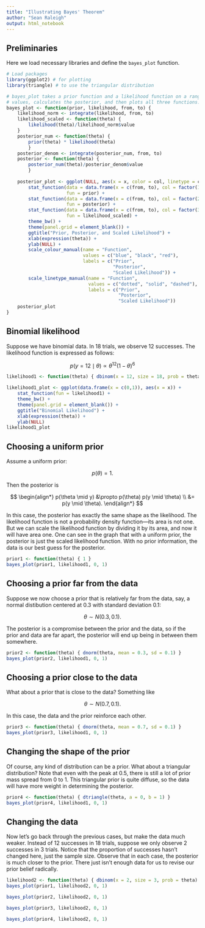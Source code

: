 ```yaml
---
title: "Illustrating Bayes' Theorem"
author: "Sean Raleigh"
output: html_notebook
---
```



## Preliminaries

Here we load necessary libraries and define the `bayes_plot` function.

```r
# Load packages
library(ggplot2) # for plotting
library(triangle) # to use the triangular distribution

# bayes_plot takes a prior function and a likelihood function on a range of 
# values, calculates the posterior, and then plots all three functions.
bayes_plot <- function(prior, likelihood, from, to) {
    likelihood_norm <- integrate(likelihood, from, to)
    likelihood_scaled <- function(theta) {
        likelihood(theta)/likelihood_norm$value
    }
    posterior_num <- function(theta) {
        prior(theta) * likelihood(theta)
        }
    posterior_denom <- integrate(posterior_num, from, to)
    posterior <- function(theta) {
        posterior_num(theta)/posterior_denom$value
        }
    
    posterior_plot <- ggplot(NULL, aes(x = x, color = col, linetype = col)) +
        stat_function(data = data.frame(x = c(from, to), col = factor(1)),
                      fun = prior) +
        stat_function(data = data.frame(x = c(from, to), col = factor(2)),
                      fun = posterior) +
        stat_function(data = data.frame(x = c(from, to), col = factor(3)),
                      fun = likelihood_scaled) +
        theme_bw() +
        theme(panel.grid = element_blank()) +
        ggtitle("Prior, Posterior, and Scaled Likelihood") +
        xlab(expression(theta)) +
        ylab(NULL) +
        scale_colour_manual(name = "Function",
                            values = c("blue", "black", "red"),
                            labels = c("Prior",
                                       "Posterior",
                                       "Scaled Likelihood")) +
        scale_linetype_manual(name = "Function",
                              values = c("dotted", "solid", "dashed"),
                              labels = c("Prior",
                                         "Posterior",
                                         "Scaled Likelihood"))
    posterior_plot
}
```


## Binomial likelihood

Suppose we have binomial data. In 18 trials, we observe 12 successes. The likelihood function is expressed as follows:

$$ p(y = 12 \mid \theta) \propto \theta^{12} (1 - \theta)^{6} $$


```r
likelihood1 <- function(theta) { dbinom(x = 12, size = 18, prob = theta) }

likelihood1_plot <- ggplot(data.frame(x = c(0,1)), aes(x = x)) +
    stat_function(fun = likelihood1) +
    theme_bw() +
    theme(panel.grid = element_blank()) +
    ggtitle("Binomial Likelihood") +
    xlab(expression(theta)) +
    ylab(NULL)
likelihood1_plot
```


## Choosing a uniform prior

Assume a uniform prior:

$$p(\theta) = 1.$$

Then the posterior is

<!-- If knitting to HTML, the following align environment needs to
be surrounded with double dollar signs.
If knitting to PDF, then remove the dollar signs. -->

$$
\begin{align*}
    p(\theta \mid y)
        &\propto    p(\theta) p(y \mid \theta)  \\
        &=          p(y \mid \theta).
\end{align*}
$$

In this case, the posterior has exactly the same shape as the likelihood. The likelihood function is not a probability density function---its area is not one. But we can scale the likelihood function by dividing it by its area, and now it will have area one. One can see in the graph that with a uniform prior, the posterior is just the scaled likelihood function. With no prior information, the data is our best guess for the posterior.

```r
prior1 <- function(theta) { 1 }
bayes_plot(prior1, likelihood1, 0, 1)
```


## Choosing a prior far from the data

Suppose we now choose a prior that is relatively far from the data, say, a normal distibution centered at 0.3 with standard deviation 0.1:

$$\theta \sim N(0.3, 0.1).$$

The posterior is a compromise between the prior and the data, so if the prior and data are far apart, the posterior will end up being in between them somewhere.

```r
prior2 <- function(theta) { dnorm(theta, mean = 0.3, sd = 0.1) }
bayes_plot(prior2, likelihood1, 0, 1)
```


## Choosing a prior close to the data

What about a prior that is close to the data? Something like

$$\theta \sim N(0.7, 0.1).$$

In this case, the data and the prior reinforce each other.

```r
prior3 <- function(theta) { dnorm(theta, mean = 0.7, sd = 0.1) }
bayes_plot(prior3, likelihood1, 0, 1)
```


## Changing the shape of the prior

Of course, any kind of distribution can be a prior. What about a triangular distribution? Note that even with the peak at 0.5, there is still a lot of prior mass spread from 0 to 1. This triangular prior is quite diffuse, so the data will have more weight in determining the posterior.

```r
prior4 <- function(theta) { dtriangle(theta, a = 0, b = 1) }
bayes_plot(prior4, likelihood1, 0, 1)
```


## Changing the data

Now let's go back through the previous cases, but make the data much weaker. Instead of 12 successes in 18 trials, suppose we only observe 2 successes in 3 trials. Notice that the proportion of successes hasn't changed here, just the sample size. Observe that in each case, the posterior is much closer to the prior. There just isn't enough data for us to revise our prior belief radically.

```r
likelihood2 <- function(theta) { dbinom(x = 2, size = 3, prob = theta) } 
bayes_plot(prior1, likelihood2, 0, 1)
```

```r
bayes_plot(prior2, likelihood2, 0, 1)
```

```r
bayes_plot(prior3, likelihood2, 0, 1)
```

```r
bayes_plot(prior4, likelihood2, 0, 1)
```
